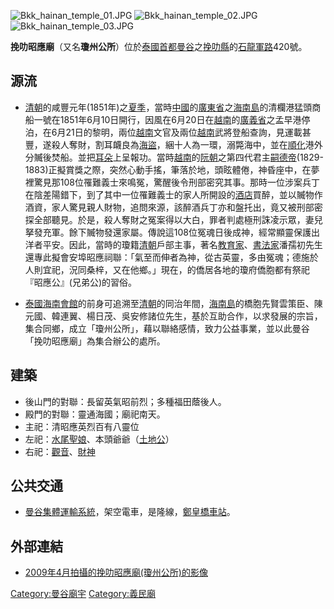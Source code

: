[[File:Bkk_hainan_temple_01.JPG|thumb]]
[[File:Bkk_hainan_temple_02.JPG|thumb]]
[[File:Bkk_hainan_temple_03.JPG|thumb]]

'''挽叻昭應廟'''（又名'''瓊州公所'''）位於[[泰國|泰國]][[首都|首都]][[曼谷|曼谷]]之[[挽叻縣|挽叻縣]]的[[石龍軍路|石龍軍路]]420號。

==源流==
* [[清朝|清朝]]的咸豐元年(1851年)之[[夏季|夏季]]，當時[[中國|中國]]的[[廣東省|廣東省]]之[[海南島|海南島]]的清欄港猛頭商船一號在1851年6月10日開行，因風在6月20日在[[越南|越南]]的[[廣義省|廣義省]]之孟早港停泊，在6月21日的黎明，兩位[[越南|越南]]文官及兩位[[越南|越南]]武將登船查詢，見運載甚豐，遂殺人奪財，割耳衊良為[[海盜|海盜]]，綑十人為一環，溺斃海中，並在[[順化|順化]]港外分贓後焚船。並把[[耳朵|耳朵]]上呈報功。當時[[越南|越南]]的[[阮朝|阮朝]]之第四代君主[[嗣德帝|嗣德帝]](1829-1883)正擬賞獎之際，突然心動手搖，筆落於地，頭眩體倦，神昏座中，在夢裡驚見那108位罹難義士來鳴冤，驚醒後令刑部密究其事。那時一位涉案兵丁在陰差陽錯下，到了其中一位罹難義士的家人所開設的[[酒店|酒店]]買醉，並以贓物作酒資，家人驚見親人財物，追問來源，該醉酒兵丁亦和盤托出，竟又被刑部密探全部聽見。於是，殺人奪財之冤案得以大白，罪者判處極刑誅凌示眾，妻兒拏發充軍。餘下贓物發還家屬。傳說這108位冤魂日後成神，經常顯靈保護出洋者平安。因此，當時的瓊籍[[清朝|清朝]]戶部主事，著名[[教育家|教育家]]、[[書法家|書法家]]潘孺初先生還專此擬會安埠昭應祠聯：「氣至而伸者為神，從古英靈，多由冤魂；德施於人則宜祀，況同桑梓，又在他鄉。」現在，的僑居各地的瓊府僑胞都有祭祀『昭應公』(兄弟公)的習俗。

* [[泰國海南會館|泰國海南會館]]的前身可追溯至[[清朝|清朝]]的同治年間，[[海南島|海南島]]的橋胞先賢雲策臣、陳元國、韓連翼、楊日茂、吳安修諸位先生，基於互助合作，以求發展的宗旨，集合同鄉，成立「瓊州公所」，藉以聯絡感情，致力公益事業，並以此曼谷「挽叻昭應廟」為集合辦公的處所。

==建築==
* 後山門的對聯：長留英氣昭前烈；多種福田蔭後人。
* 殿門的對聯：靈通海國；廟祀南天。
* 主祀：清昭應英烈百有八靈位
* 左祀：[[水尾聖娘|水尾聖娘]]、本頭爺爺（[[土地公|土地公]]）
* 右祀：[[觀音|觀音]]、[[財神|財神]]

==公共交通==
* [[曼谷集體運輸系統|曼谷集體運輸系統]]，架空電車，是隆線，[[鄭皇橋車站|鄭皇橋車站]]。

==外部連結==
* [http://www.youtube.com/watch?v=X-UH-CzUcLY 2009年4月拍攝的挽叻昭應廟(瓊州公所)的影像]


[[Category:曼谷廟宇|Category:曼谷廟宇]]
[[Category:義民廟|Category:義民廟]]